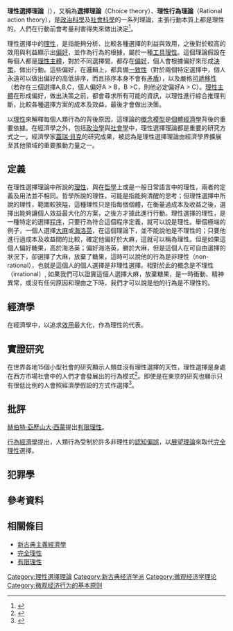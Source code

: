 '''理性選擇理論'''（{{lang-en|Rational choice theory}}），又稱為'''選擇理論'''（Choice theory）、'''理性行為理論'''（Rational action theory），是[[政治科學|政治科學]]及[[社會科學|社會科學]]的一系列理論，主張行動本質上都是理性的，人們在行動前會考量利害得失來做出決定<ref name="BrowningHalcli1999">{{cite book|author1=Gary Browning|author2=Abigail Halcli|author3=Frank Webster|title=Understanding Contemporary Society Theories of the Present|url=http://books.google.com/books?id=QaUgne7fgYUC&pg=PA126|date=9 December 1999|publisher=SAGE Publications|isbn=978-1-84920-217-6|page=126}}</ref>。

理性選擇中的[[理性|理性]]，是指能夠分析、比較各種選擇的利益與效用，之後對於較高的效用與利益顯示出[[偏好|偏好]]，並作為行為的根據，屬於一種[[工具理性|工具理性]]。這個理論假設在每個人都是[[理性主體|理性主體]]，對於不同選擇間，都存在[[偏好_(經濟學)|偏好]]，個人會根據偏好來形成[[決策|決策]]，做出行動。這些偏好，在邏輯上，都具備[[一致性_(邏輯)|一致性]]（對於兩個特定選擇中，個人永遠可以做出偏好的高低排序，而且排序本身不會有[[矛盾|矛盾]]），以及嚴格[[传递关系|可遞移性]]（若存在三個選擇A,B,C，個人偏好A > B，B >C，則他必定偏好A > C）。[[理性主體|理性主體]]在形成偏好，做出決策之前，都會尋求所有可能的資訊，以理性進行綜合推理判斷，比較各種選擇方案的成本及效益，最後才會做出決策。

以[[理性|理性]]來解釋每個人類行為的背後原因，這理論的[[概念模型|概念模型]]是[[個體經濟學|個體經濟學]]背後的重要依據。在經濟學之外，包括[[政治學|政治學]]與[[社會學|社會學]]中，理性選擇理論都是重要的研究方式之一。經濟學家[[蓋瑞·貝克|蓋瑞·貝克]]的研究成果，被認為是理性選擇理論由經濟學界擴展至其他領域的重要推動力量之一。

==定義==
在理性選擇理論中所說的[[理性|理性]]，與在[[哲學|哲學]]上或是一般日常語言中的理性，兩者的定義及用法並不相同。哲學所說的理性，可能是指能夠清醒的思考；但理性選擇中所說的理性，範圍較狹隘，這種理性只是指每個個體，在衡量過成本及收益之後，選擇出能夠讓個人效益最大化的方案，之後方才據此進行行動。理性選擇的理性，是一種特定的選擇[[程序|程序]]，只要行為符合這個程序定義，就可以說是理性。舉個極端的例子，一個人選擇[[大麻|大麻]]或[[海洛英|海洛英]]，在這個理論下，並不能說他是不理性的；只要他進行過成本及收益間的比較，確定他偏好於大麻，這就可以稱為理性。但是如果這個人偏好糖果，高於海洛英；偏好海洛英，勝於大麻，但是這個人在可自由選擇的狀況下，卻選擇了大麻，放棄了糖果，這時可以說他的行為是非理性（non-rational），也就是這個人的個人選擇是非理性選擇。相對於此的概念是不理性（irrational）, 如果我們可以證實這個人選擇大麻，放棄糖果，是一時衝動、精神異常，或沒有任何原因和理由之下時，我們才可以說是他的行為是不理性的。

==經濟學==
在經濟學中，以追求[[效用|效用]]最大化，作為理性的代表。

==實證研究==
在世界各地15個小型社會的研究顯示人類並沒有理性選擇的天性，理性選擇是身處在西方市場社會中的人們才會發展出的行為模式<ref>{{cite journal|author=Henrich, Joseph, Robert Boyd, Samuel Bowles, Colin Camerer, Ernst Fehr, Herbert Gintis, and Richard McElreath|year=2001|title=In Search of Homo Economicus: Behavioral Experiments in 15 Small-Scale Societies.|url=https://archive.org/details/sim_american-economic-review_2001-05_91_2/page/73|journal=American Economic Review|volume=91|issue=2|page=73-78|doi=10.1257/aer.91.2.73}}</ref>。即使是在東京的研究也顯示只有很低比例的人會照經濟學假設的方式作選擇<ref>{{cite journal|author=Yamagishi T, Li Y, Takagishi H, Matsumoto Y, Kiyonari T.|title=In Search of Homo economicus|journal=Psychological Science|year=2014|volume=25|issue=9|page=1699-1711|doi=10.1177/0956797614538065}}</ref>。

==批評==
[[赫伯特·亞歷山大·西蒙|赫伯特·亞歷山大·西蒙]]提出[[有限理性|有限理性]]。

[[行為經濟學|行為經濟學]]提出，人類行為受制於許多非理性的[[認知偏誤|認知偏誤]]，以[[展望理論|展望理論]]來取代[[完全理性|完全理性]]選擇。

==犯罪學==
{{see also|理性選擇理論 (犯罪學)}}

==參考資料==
{{reflist}}

==相關條目==
*[[新古典主義經濟學|新古典主義經濟學]]
*[[完全理性|完全理性]]
*[[有限理性|有限理性]]

{{Authority control}}
[[Category:理性選擇理論|Category:理性選擇理論]]
[[Category:新古典经济学派|Category:新古典经济学派]]
[[Category:微观经济学理论|Category:微观经济学理论]]
[[Category:微观经济行为的基本原则|Category:微观经济行为的基本原则]]